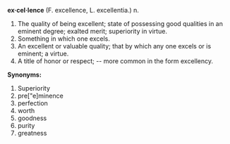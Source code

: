 '''ex·cel·lence''' (F. excellence, L. excellentia.)
n.

#The quality of being excellent; state of possessing good qualities in an eminent degree; exalted merit; superiority in virtue. 
#Something in which one excels.
#An excellent or valuable quality; that by which any one excels or is eminent; a virtue.
#A title of honor or respect; -- more common in the form excellency.


'''Synonyms:'''
#Superiority
#pre["e]minence
#perfection
#worth
#goodness
#purity
#greatness